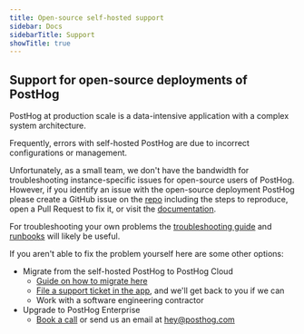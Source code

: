 ```yaml
---
title: Open-source self-hosted support
sidebar: Docs
sidebarTitle: Support
showTitle: true
---
```



<Disclaimer />

## Support for open-source deployments of PostHog

PostHog at production scale is a data-intensive application with a complex system architecture.

Frequently, errors with self-hosted PostHog are due to incorrect configurations or management.

Unfortunately, as a small team, we don't have the bandwidth for troubleshooting instance-specific issues for open-source users of PostHog. However, if you identify an issue with the open-source deployment PostHog please create a GitHub issue on the [repo](https://github.com/PostHog/posthog/issues/new/choose) including the steps to reproduce, open a Pull Request to fix it, or visit the [documentation](https://github.com/PostHog/posthog.com/issues/new/choose).

For troubleshooting your own problems the [troubleshooting guide](/docs/self-host/deploy/troubleshooting) and [runbooks](/docs/self-host/deploy/troubleshooting) will likely be useful.

If you aren't able to fix the problem yourself here are some other options:

-   Migrate from the self-hosted PostHog to PostHog Cloud
    -   [Guide on how to migrate here](/docs/migrate/migrate-to-cloud)
    -   [File a support ticket in the app](https://app.posthog.com/home#supportModal), and we'll get back to you if we can
    -   Work with a software engineering contractor
-   Upgrade to PostHog Enterprise
    -   [Book a call](/demo) or send us an email at [hey@posthog.com](mailto:hey@posthog.com)
